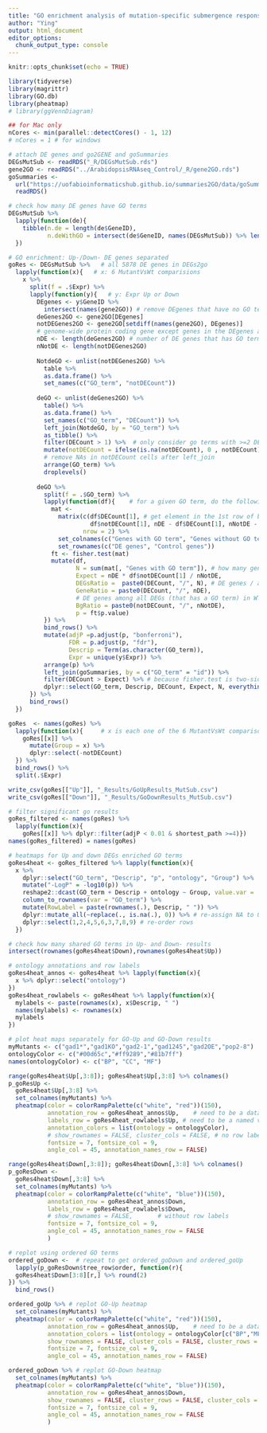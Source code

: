 ```yaml
---
title: "GO enrichment analysis of mutation-specific submergence response in GABA mutants"
author: "Ying"
output: html_document
editor_options: 
  chunk_output_type: console
---
```


```r
knitr::opts_chunk$set(echo = TRUE)
```

```r
library(tidyverse)
library(magrittr)
library(GO.db)
library(pheatmap)
# library(ggVennDiagram)

## for Mac only
nCores <- min(parallel::detectCores() - 1, 12)
# nCores = 1 # for windows
```

```r
# attach DE genes and go2GENE and goSummaries
DEGsMutSub <- readRDS("_R/DEGsMutSub.rds")
gene2GO <- readRDS("../ArabidopsisRNAseq_Control/_R/gene2GO.rds")
goSummaries <- 
  url("https://uofabioinformaticshub.github.io/summaries2GO/data/goSummaries.RDS") %>% 
  readRDS()

# check how many DE genes have GO terms
DEGsMutSub %>% 
  lapply(function(de){
    tibble(n.de = length(de$GeneID),
           n.deWithGO = intersect(de$GeneID, names(DEGsMutSub)) %>% length())
  })

# GO enrichment: Up-/Down- DE genes separated  
goRes <- DEGsMutSub %>%   # all 5878 DE genes in DEGs2go
  lapply(function(x){   # x: 6 MutantVsWt comparisions
    x %>% 
      split(f = .$Expr) %>% 
      lapply(function(y){   # y: Expr Up or Down
        DEgenes <- y$GeneID %>% 
          intersect(names(gene2GO)) # remove DEgenes that have no GO terms
        deGenes2GO <- gene2GO[DEgenes]
        notDEGenes2GO <- gene2GO[setdiff(names(gene2GO), DEgenes)]
        # genome-wide protein coding gene except genes in the DEgenes as background
        nDE <- length(deGenes2GO) # number of DE genes that has GO terms
        nNotDE <- length(notDEGenes2GO)
        
        NotdeGO <- unlist(notDEGenes2GO) %>% 
          table %>%  
          as.data.frame() %>% 
          set_names(c("GO_term", "notDECount"))
        
        deGO <- unlist(deGenes2GO) %>% 
          table() %>% 
          as.data.frame() %>% 
          set_names(c("GO_term", "DECount")) %>% 
          left_join(NotdeGO, by = "GO_term") %>% 
          as_tibble() %>% 
          filter(DECount > 1) %>%  # only consider go terms with >=2 DEgenes
          mutate(notDECount = ifelse(is.na(notDECount), 0 , notDECount)) %>% 
          # remove NAs in notDECount cells after left_join
          arrange(GO_term) %>% 
          droplevels()
        
        deGO %>% 
          split(f = .$GO_term) %>% 
          lapply(function(df){    # for a given GO term, do the following stats
            mat <- 
              matrix(c(df$DECount[1], # get element in the 1st row of both columns
                       df$notDECount[1], nDE - df$DECount[1], nNotDE - df$notDECount),
                     nrow = 2) %>% 
              set_colnames(c("Genes with GO term", "Genes without GO term")) %>% 
              set_rownames(c("DE genes", "Control genes"))
            ft <- fisher.test(mat)
            mutate(df,
                   N = sum(mat[, "Genes with GO term"]), # how many genes in that GO
                   Expect = nDE * df$notDECount[1] / nNotDE,
                   DEGsRatio =  paste0(DECount, "/", N), # DE genes / all genes in that GO
                   GeneRatio = paste0(DECount, "/", nDE),
                   # DE genes among all DEGs (that has a GO term) in WT/Mutant 
                   BgRatio = paste0(notDECount, "/", nNotDE),
                   p = ft$p.value)
          }) %>% 
          bind_rows() %>% 
          mutate(adjP =p.adjust(p, "bonferroni"),
                 FDR = p.adjust(p, "fdr"),
                 Descrip = Term(as.character(GO_term)),
                 Expr = unique(y$Expr)) %>% 
          arrange(p) %>% 
          left_join(goSummaries, by = c("GO_term" = "id")) %>% 
          filter(DECount > Expect) %>% # because fisher.test is two-sided
          dplyr::select(GO_term, Descrip, DECount, Expect, N, everything())
      }) %>% 
      bind_rows()
  })

goRes  <- names(goRes) %>%  
  lapply(function(x){     # x is each one of the 6 MutantVsWt comparisons
    goRes[[x]] %>% 
      mutate(Group = x) %>% 
      dplyr::select(-notDECount)
  }) %>% 
  bind_rows() %>% 
  split(.$Expr)

write_csv(goRes[["Up"]], "_Results/GoUpResults_MutSub.csv")
write_csv(goRes[["Down"]], "_Results/GoDownResults_MutSub.csv")

```

```r
# filter significant go results
goRes_filtered <- names(goRes) %>% 
  lapply(function(x){
    goRes[[x]] %>% dplyr::filter(adjP < 0.01 & shortest_path >=4)})
names(goRes_filtered) = names(goRes)

# heatmaps for Up and down DEGs enriched GO terms
goRes4heat <- goRes_filtered %>% lapply(function(x){
  x %>% 
    dplyr::select("GO_term", "Descrip", "p", "ontology", "Group") %>% 
    mutate("-LogP" = -log10(p)) %>% 
    reshape2::dcast(GO_term + Descrip + ontology ~ Group, value.var = '-LogP') %>%
    column_to_rownames(var = "GO_term") %>% 
    mutate(RowLabel = paste(rownames(.), Descrip, " ")) %>% 
    dplyr::mutate_all(~replace(., is.na(.), 0)) %>% # re-assign NA to 0
    dplyr::select(1,2,4,5,6,3,7,8,9) # re-order rows
  }) 

# check how many shared GO terms in Up- and Down- results
intersect(rownames(goRes4heat$Down),rownames(goRes4heat$Up))

# ontology annotations and row labels
goRes4heat_annos <- goRes4heat %>% lapply(function(x){
  x %>% dplyr::select("ontology")
})
goRes4heat_rowlabels <- goRes4heat %>% lapply(function(x){
  mylabels <- paste(rownames(x), x$Descrip, " ")
  names(mylabels) <- rownames(x)
  mylabels
})

# plot heat maps separately for GO-Up and GO-Down results
myMutants <- c("gad1*","gad1KO","gad2-1","gad1245","gad2OE","pop2-8")
ontologyColor <- c("#00d65c","#ff9289","#81b7ff")
names(ontologyColor) <- c("BP", "CC", "MF")

range(goRes4heat$Up[,3:8]); goRes4heat$Up[,3:8] %>% colnames()
p_goResUp <-
  goRes4heat$Up[,3:8] %>% 
  set_colnames(myMutants) %>% 
  pheatmap(color = colorRampPalette(c("white", "red"))(150),           
           annotation_row = goRes4heat_annos$Up,    # need to be a dataframe/list
           labels_row = goRes4heat_rowlabels$Up, # need to be a named vector
           annotation_colors = list(ontology = ontologyColor),
           # show_rownames = FALSE, cluster_cols = FALSE, # no row labels
           fontsize = 7, fontsize_col = 9,
           angle_col = 45, annotation_names_row = FALSE)

range(goRes4heat$Down[,3:8]); goRes4heat$Down[,3:8] %>% colnames()
p_goResDown <-
  goRes4heat$Down[,3:8] %>% 
  set_colnames(myMutants) %>% 
  pheatmap(color = colorRampPalette(c("white", "blue"))(150), 
           annotation_row = goRes4heat_annos$Down,
           labels_row = goRes4heat_rowlabels$Down,
           # show_rownames = FALSE,       # without row labels
           fontsize = 7, fontsize_col = 9,
           angle_col = 45, annotation_names_row = FALSE
           )

# replot using ordered GO terms
ordered_goDown <-  # repeat to get ordered_goDown and ordered_goUp
  lapply(p_goResDown$tree_row$order, function(r){
  goRes4heat$Down[3:8][r,] %>% round(2)
}) %>% 
  bind_rows()

ordered_goUp %>% # replot GO-Up heatmap
  set_colnames(myMutants) %>% 
  pheatmap(color = colorRampPalette(c("white", "red"))(150),           
           annotation_row = goRes4heat_annos$Up,    # need to be a dataframe/list
           annotation_colors = list(ontology = ontologyColor[c("BP","MF")]),
           show_rownames = FALSE, cluster_cols = FALSE, cluster_rows = FALSE, 
           fontsize = 7, fontsize_col = 9,
           angle_col = 45, annotation_names_row = FALSE)

ordered_goDown %>% # replot GO-Down heatmap
  set_colnames(myMutants) %>% 
  pheatmap(color = colorRampPalette(c("white", "blue"))(150), 
           annotation_row = goRes4heat_annos$Down,
           show_rownames = FALSE, cluster_rows = FALSE, cluster_cols = FALSE,       # without row labels
           fontsize = 7, fontsize_col = 9,
           angle_col = 45, annotation_names_row = FALSE
           )
```
